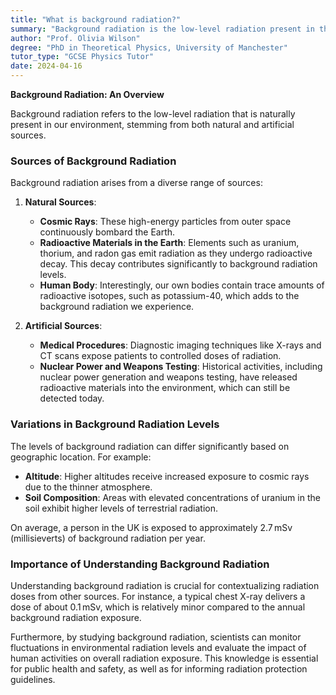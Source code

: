```yaml
---
title: "What is background radiation?"
summary: "Background radiation is the low-level radiation present in the environment from natural and artificial sources."
author: "Prof. Olivia Wilson"
degree: "PhD in Theoretical Physics, University of Manchester"
tutor_type: "GCSE Physics Tutor"
date: 2024-04-16
---
```


**Background Radiation: An Overview**

Background radiation refers to the low-level radiation that is naturally present in our environment, stemming from both natural and artificial sources.

### Sources of Background Radiation

Background radiation arises from a diverse range of sources:

1. **Natural Sources**: 
   - **Cosmic Rays**: These high-energy particles from outer space continuously bombard the Earth.
   - **Radioactive Materials in the Earth**: Elements such as uranium, thorium, and radon gas emit radiation as they undergo radioactive decay. This decay contributes significantly to background radiation levels.
   - **Human Body**: Interestingly, our own bodies contain trace amounts of radioactive isotopes, such as potassium-40, which adds to the background radiation we experience.

2. **Artificial Sources**: 
   - **Medical Procedures**: Diagnostic imaging techniques like X-rays and CT scans expose patients to controlled doses of radiation.
   - **Nuclear Power and Weapons Testing**: Historical activities, including nuclear power generation and weapons testing, have released radioactive materials into the environment, which can still be detected today.

### Variations in Background Radiation Levels

The levels of background radiation can differ significantly based on geographic location. For example:
- **Altitude**: Higher altitudes receive increased exposure to cosmic rays due to the thinner atmosphere.
- **Soil Composition**: Areas with elevated concentrations of uranium in the soil exhibit higher levels of terrestrial radiation.

On average, a person in the UK is exposed to approximately $2.7 \, \text{mSv}$ (millisieverts) of background radiation per year.

### Importance of Understanding Background Radiation

Understanding background radiation is crucial for contextualizing radiation doses from other sources. For instance, a typical chest X-ray delivers a dose of about $0.1 \, \text{mSv}$, which is relatively minor compared to the annual background radiation exposure. 

Furthermore, by studying background radiation, scientists can monitor fluctuations in environmental radiation levels and evaluate the impact of human activities on overall radiation exposure. This knowledge is essential for public health and safety, as well as for informing radiation protection guidelines.
    